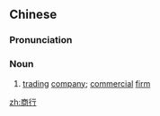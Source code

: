 ==Chinese==
{{zh-forms}}

===Pronunciation===
{{zh-pron
|m=shāngháng
|c=soeng1 hong4
|mn=qz,tw,xm:siong-hâng/zz:siang-hâng
|cat=n
}}

===Noun===
{{zh-noun}}

# [[trading]] [[company]]; [[commercial]] [[firm]]

[[zh:商行]]